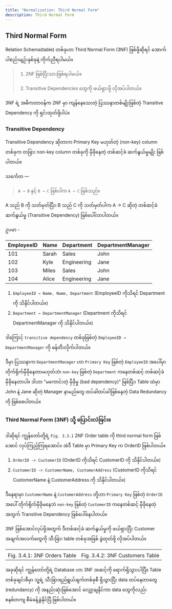 ```yaml
---
title: "Normalization: Third Normal Form"
description: Third Normal Form
---
```




## Third Normal Form

Relation Schema(table) တစ်ခုဟာ Third Normal Form (3NF) ဖြစ်ဖို့ဆိုရင် အောက်ပါစည်းမျဉ်းနှစ်ခုနဲ့ ကိုက်ညီရပါမယ်။

> 1. 2NF ဖြစ်ပြီးသားဖြစ်ရပါမယ်။
> 
> 2. Transitive Dependencies တွေကို ဖယ်ရှားဖို့ လိုအပ်ပါတယ်။

3NF ရဲ့ အဓိကတာဝန်က 2NF မှာ ကျန်နေသေးတဲ့ ပြဿနာတစ်မျိုးဖြစ်တဲ့ Transitive Dependency ကို ရှင်းထုတ်ဖို့ပါပဲ။

### Transitive Dependency

Transitive Dependency ဆိုတာက Primary Key မဟုတ်တဲ့ (non-key) column တစ်ခုက တခြား non-key column တစ်ခုကို မှီခိုနေတဲ့ 
တစ်ဆင့်ခံ ဆက်နွယ်မှုမျိုး ဖြစ်ပါတယ်။

သင်္ကေတ — 

> `A → B` နှင့် `B → C` ဖြစ်ပါက `A → C` ဖြစ်သည်။ 

A သည် B ကို သတ်မှတ်ပြီး၊ B သည် C ကို သတ်မှတ်ပါက A → C ဆိုတဲ့ တစ်ဆင့်ခံ ဆက်နွယ်မှု (Transitive Dependency) ဖြစ်ပေါ်လာပါတယ်။

ဥပမာ -

| EmployeeID | Name | Department | DepartmentManager |
| --- | ---- |  ---- | ---- |
| 101 | Sarah | Sales | John |
| 102 | Kyle | Engineering | Jane |
| 103 | Miles | Sales | John |
| 104 | Alice | Engineering | Jane |

1. `EmployeeID → Name, Name, Department` (EmployeeID ကိုသိရင် Department ကို သိနိုင်ပါတယ်။)
2. `Department → DepartmentManager` (Department ကိုသိရင် DepartmentManager ကို သိနိုင်ပါတယ်။)

ဒါကြောင့် `transitive dependency` တစ်ခုဖြစ်တဲ့ `EmployeeID → DepartmentManager` ကို ဖန်တီးလိုက်ပါတယ်။

ဒီမှာ ပြဿနာက `DepartmentManager` ဟာ `Primary Key` ဖြစ်တဲ့ `EmployeeID` အပေါ်မှာ တိုက်ရိုက်မှီခိုနေတာမဟုတ်ဘဲ၊ 
`non-key` ဖြစ်တဲ့ `Department` ကနေတစ်ဆင့် တစ်ဆင့်ခံ မှီခိုနေတာပါ။ ဒါဟာ "မကောင်းတဲ့ မှီခိုမှု (bad dependency)" ဖြစ်ပြီး၊ 
Table ထဲမှာ John နဲ့ Jane ဆိုတဲ့ Manager နာမည်တွေ ထပ်ခါထပ်ခါဖြစ်နေတဲ့ Data Redundancy ကို ဖြစ်စေပါတယ်။

### Third Normal Form (3NF) သို့ ပြောင်းလဲခြင်း။
ဒါဆိုရင် ကျွန်တော်တို့ရဲ့ `Fig. 3.3.1` 2NF Order table ကို third normal form ဖြစ်အောင် လုပ်ကြည့်ကြရအောင်။
အဲဒီ Table မှာ Primary Key က OrderID ဖြစ်ပါတယ်။

1. `OrderID -> CustomerID` (OrderID ကိုသိရင် CustomerID ကို သိနိုင်ပါတယ်။)
2. `CustomerID -> CustomerName, CustomerAddress` (CustomerID ကိုသိရင် CustomerName နဲ့ CustomerAddress ကို သိနိုင်ပါတယ်။)

ဒီနေရာမှာ `CustomerName` နဲ့ `CustomerAddress` တို့ဟာ `Primary Key` ဖြစ်တဲ့ `OrderID` အပေါ် တိုက်ရိုက်မှီခိုမနေဘဲ `non-key` ဖြစ်တဲ့ `CustomerID` ကနေတစ်ဆင့် မှီခိုနေတဲ့အတွက် Transitive Dependency ဖြစ်ပေါ်နေပါတယ်။

3NF ဖြစ်အောင်လုပ်ဖို့အတွက် ဒီတစ်ဆင့်ခံ ဆက်နွယ်မှုကို ဖယ်ရှားပြီး Customer အချက်အလက်တွေကို သီးခြား table တစ်ခုအဖြစ် ခွဲထုတ်ဖို့ လိုအပ်ပါတယ်။

|  |  |  
| :----: | :----: |
| <ContentImage src={thirdNFOrders} alt="3NF Orders Table" /> | <ContentImage src={thirdNFCustomers} alt="3NF Customers Table" />  |  
| Fig. 3.4.1: 3NF Orders Table| Fig. 3.4.2: 3NF Customers Table | 

အခုဆိုရင် ကျွန်တော်တို့ရဲ့ Database ဟာ 3NF အဆင့်ကို ရောက်ရှိသွားပါပြီ။ 
Table တစ်ခုချင်းစီမှာ သူ့ရဲ့ သီးခြားရည်ရွယ်ချက်တစ်ခုစီ ရှိသွားပြီး data ထပ်နေတာတွေ (redundancy) ကို အနည်းဆုံးဖြစ်အောင် လျှော့ချနိုင်ကာ 
data တွေကိုလည်း စနစ်တကျ စီမံခန့်ခွဲနိုင်ပြီ ဖြစ်ပါတယ်။
